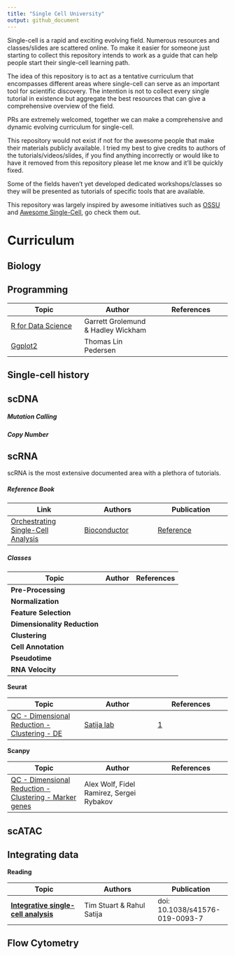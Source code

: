 ```yaml
---
title: "Single Cell University"
output: github_document
---
```


Single-cell is a rapid and exciting evolving field. Numerous resources and classes/slides are scattered online. To make it easier for someone just starting to collect this repository intends to work as a guide that can help people start their single-cell learning path.

The idea of this repository is to act as a tentative curriculum that encompasses different areas where single-cell can serve as an important tool for scientific discovery. The intention is not to collect every single tutorial in existence but aggregate the best resources that can give a comprehensive overview of the field.

PRs are extremely welcomed, together we can make a comprehensive and dynamic evolving curriculum for single-cell. 

This repository would not exist if not for the awesome people that make their materials publicly available. I tried my best to give credits to authors of the tutorials/videos/slides, if you find anything incorrectly or would like to have it removed from this repository please let me know and it'll be quickly fixed.

Some of the fields haven't yet developed dedicated workshops/classes so they will be presented as tutorials of specific tools that are available.

This repository was largely inspired by awesome initiatives such as [OSSU](https://github.com/ossu/bioinformatics) and [Awesome Single-Cell](https://github.com/seandavi/awesome-single-cell), go check them out.


# Curriculum



## Biology


## Programming

| Topic | Author | References  |
|---|---|---|
| [R for Data Science](https://r4ds.had.co.nz/) | Garrett Grolemund & Hadley Wickham | |
| [Ggplot2](https://www.youtube.com/watch?v=h29g21z0a68) | Thomas Lin Pedersen | |


## Single-cell history


## scDNA

##### Mutation Calling

##### Copy Number
 
## scRNA

scRNA is the most extensive documented area with a plethora of tutorials. 

##### Reference Book
| Link   | Authors   | Publication |
|---|---|---|
| [Orchestrating Single-Cell Analysis](Orchestrating Single-Cell Analysis)  | [Bioconductor](https://osca.bioconductor.org/contributors.html)   | [Reference](https://www.nature.com/articles/s41592-019-0654-x) |

##### Classes
| Topic | Author | References  |
|---|---|---|
| **Pre-Processing** |  |  
| **Normalization**  |  |  
| **Feature Selection**  |  | 
| **Dimensionality Reduction**  |  |
| **Clustering**  |  |
| **Cell Annotation**  |  | 
| **Pseudotime**  |  |
| **RNA Velocity**  |  |

**Seurat**

| Topic | Author | References  |
|---|---|---|
| [QC - Dimensional Reduction - Clustering - DE](https://satijalab.org/seurat/v3.1/pbmc3k_tutorial.html) | [Satija lab](https://satijalab.org) | [1](https://www.nature.com/articles/nbt.3192) |

**Scanpy**

| Topic | Author | References  |
|---|---|---|
| [QC - Dimensional Reduction - Clustering - Marker genes](https://scanpy-tutorials.readthedocs.io/en/latest/pbmc3k.html) | Alex Wolf, Fidel Ramirez, Sergei Rybakov | |

## scATAC


## Integrating data

**Reading**

| Topic  | Authors   | Publication |
|---|---|---|
|[**Integrative single-cell analysis**](https://www.nature.com/articles/s41576-019-0093-7)| Tim Stuart & Rahul Satija | doi: 10.1038/s41576-019-0093-7  |



## Flow Cytometry


